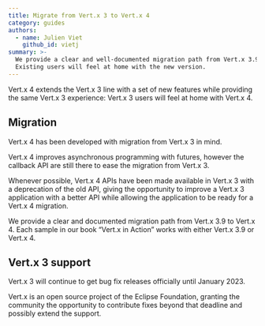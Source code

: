 ```yaml
---
title: Migrate from Vert.x 3 to Vert.x 4
category: guides
authors:
  - name: Julien Viet
    github_id: vietj
summary: >-
  We provide a clear and well-documented migration path from Vert.x 3.9 to Vert.x 4.
  Existing users will feel at home with the new version.
---
```



Vert.x 4 extends the Vert.x 3 line with a set of new features while providing the same Vert.x 3 experience: Vert.x 3
users will feel at home with Vert.x 4.

## Migration

Vert.x 4 has been developed with migration from Vert.x 3 in mind.

Vert.x 4 improves asynchronous programming with futures, however the callback API are still there to ease
the migration from Vert.x 3.

Whenever possible, Vert.x 4 APIs have been made available in Vert.x 3 with a deprecation of the old API, giving
the opportunity to improve a Vert.x 3 application with a better API while allowing the application to be ready for a Vert.x 4
migration.

<div className="grid grid-cols-1 gap-2 md:grid-cols-2">
  <Card href="/docs/guides/vertx-4-migration-guide/" title="Read migration guide">
    We provide a clear and documented migration path from Vert.x 3.9 to Vert.x 4.
  </Card>
  <Card href="https://www.manning.com/books/vertx-in-action" title="Vert.x in Action">
    Each sample in our book &ldquo;Vert.x in Action&rdquo; works with either Vert.x 3.9 or Vert.x 4.
  </Card>
</div>

## Vert.x 3 support

Vert.x 3 will continue to get bug fix releases officially until January 2023.

Vert.x is an open source project of the Eclipse Foundation, granting the community the opportunity to contribute
fixes beyond that deadline and possibly extend the support.
